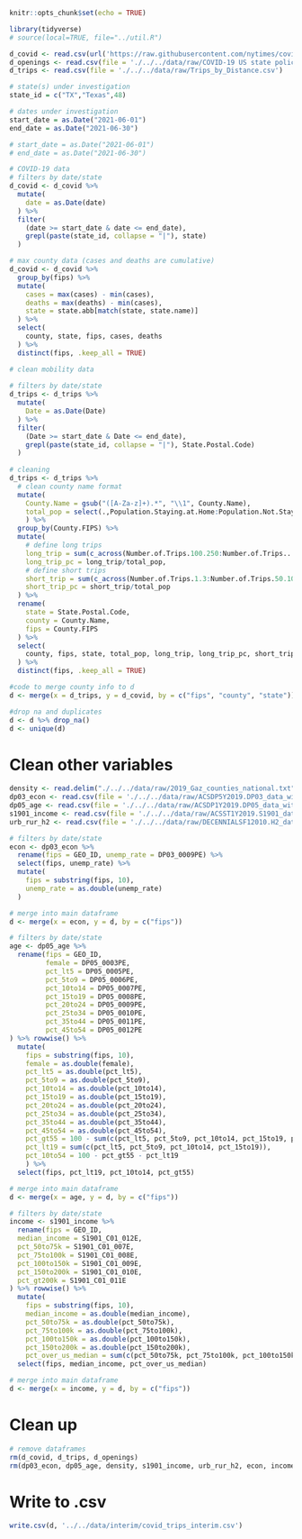 
```r
knitr::opts_chunk$set(echo = TRUE)
```

```r
library(tidyverse)
# source(local=TRUE, file="../util.R")
```

```r
d_covid <- read.csv(url('https://raw.githubusercontent.com/nytimes/covid-19-data/master/us-counties.csv'))
d_openings <- read.csv(file = './../../data/raw/COVID-19 US state policy database (CUSP) - Closures & Reopening.csv')
d_trips <- read.csv(file = './../../data/raw/Trips_by_Distance.csv')
```

```r
# state(s) under investigation
state_id = c("TX","Texas",48)

# dates under investigation
start_date = as.Date("2021-06-01")
end_date = as.Date("2021-06-30")

# start_date = as.Date("2021-06-01")
# end_date = as.Date("2021-06-30")
```


```r
# COVID-19 data
# filters by date/state
d_covid <- d_covid %>%
  mutate(
    date = as.Date(date)
  ) %>%
  filter(
    (date >= start_date & date <= end_date),
    grepl(paste(state_id, collapse = "|"), state)
  )

# max county data (cases and deaths are cumulative)
d_covid <- d_covid %>%
  group_by(fips) %>%
  mutate(
    cases = max(cases) - min(cases),
    deaths = max(deaths) - min(cases),
    state = state.abb[match(state, state.name)]
  ) %>%
  select(
    county, state, fips, cases, deaths
  ) %>%
  distinct(fips, .keep_all = TRUE)
```

```r
# clean mobility data
 
# filters by date/state
d_trips <- d_trips %>%
  mutate(
    Date = as.Date(Date)
  ) %>%
  filter(
    (Date >= start_date & Date <= end_date),
    grepl(paste(state_id, collapse = "|"), State.Postal.Code)
  )
  
# cleaning
d_trips <- d_trips %>%
  # clean county name format
  mutate(
    County.Name = gsub("([A-Za-z]+).*", "\\1", County.Name),
    total_pop = select(.,Population.Staying.at.Home:Population.Not.Staying.at.Home) %>% rowSums(na.rm = TRUE)
    ) %>%
  group_by(County.FIPS) %>%
  mutate(
    # define long trips
    long_trip = sum(c_across(Number.of.Trips.100.250:Number.of.Trips...500)),
    long_trip_pc = long_trip/total_pop,
    # define short trips
    short_trip = sum(c_across(Number.of.Trips.1.3:Number.of.Trips.50.100)),
    short_trip_pc = short_trip/total_pop
  ) %>%
  rename(
    state = State.Postal.Code,
    county = County.Name,
    fips = County.FIPS
  ) %>%
  select(
    county, fips, state, total_pop, long_trip, long_trip_pc, short_trip, short_trip_pc
  ) %>%
  distinct(fips, .keep_all = TRUE)
```

```r
#code to merge county info to d
d <- merge(x = d_trips, y = d_covid, by = c("fips", "county", "state"))

#drop na and duplicates
d <- d %>% drop_na()
d <- unique(d)
```


# Clean other variables
```r
density <- read.delim("./../../data/raw/2019_Gaz_counties_national.txt", header=TRUE, sep="\t")
dp03_econ <- read.csv(file = './../../data/raw/ACSDP5Y2019.DP03_data_with_overlays_2021-07-26T143523.csv')
dp05_age <- read.csv(file = './../../data/raw/ACSDP1Y2019.DP05_data_with_overlays_2021-07-21T215013.csv')
s1901_income <- read.csv(file = './../../data/raw/ACSST1Y2019.S1901_data_with_overlays_2021-07-21T222906.csv') 
urb_rur_h2 <- read.csv(file = './../../data/raw/DECENNIALSF12010.H2_data_with_overlays_2021-06-08T173848.csv') 

```


```r
# filters by date/state
econ <- dp03_econ %>%
  rename(fips = GEO_ID, unemp_rate = DP03_0009PE) %>%
  select(fips, unemp_rate) %>%
  mutate(
    fips = substring(fips, 10),
    unemp_rate = as.double(unemp_rate)
  )

# merge into main dataframe
d <- merge(x = econ, y = d, by = c("fips"))
```


```r
# filters by date/state
age <- dp05_age %>%
  rename(fips = GEO_ID,
         female = DP05_0003PE, 
         pct_lt5 = DP05_0005PE, 
         pct_5to9 = DP05_0006PE, 
         pct_10to14 = DP05_0007PE, 
         pct_15to19 = DP05_0008PE, 
         pct_20to24 = DP05_0009PE, 
         pct_25to34 = DP05_0010PE, 
         pct_35to44 = DP05_0011PE, 
         pct_45to54 = DP05_0012PE
) %>% rowwise() %>%
  mutate(
    fips = substring(fips, 10),
    female = as.double(female), 
    pct_lt5 = as.double(pct_lt5), 
    pct_5to9 = as.double(pct_5to9), 
    pct_10to14 = as.double(pct_10to14), 
    pct_15to19 = as.double(pct_15to19), 
    pct_20to24 = as.double(pct_20to24), 
    pct_25to34 = as.double(pct_25to34), 
    pct_35to44 = as.double(pct_35to44), 
    pct_45to54 = as.double(pct_45to54),
    pct_gt55 = 100 - sum(c(pct_lt5, pct_5to9, pct_10to14, pct_15to19, pct_20to24, pct_25to34, pct_35to44, pct_45to54)),
    pct_lt19 = sum(c(pct_lt5, pct_5to9, pct_10to14, pct_15to19)),
    pct_10to54 = 100 - pct_gt55 - pct_lt19
    ) %>%
  select(fips, pct_lt19, pct_10to14, pct_gt55)

# merge into main dataframe
d <- merge(x = age, y = d, by = c("fips"))
```

```r
# filters by date/state
income <- s1901_income %>%
  rename(fips = GEO_ID,
  median_income = S1901_C01_012E,  
  pct_50to75k = S1901_C01_007E, 
  pct_75to100k = S1901_C01_008E, 
  pct_100to150k = S1901_C01_009E, 
  pct_150to200k = S1901_C01_010E, 
  pct_gt200k = S1901_C01_011E
) %>% rowwise() %>%
  mutate(
    fips = substring(fips, 10),
    median_income = as.double(median_income), 
    pct_50to75k = as.double(pct_50to75k), 
    pct_75to100k = as.double(pct_75to100k), 
    pct_100to150k = as.double(pct_100to150k), 
    pct_150to200k = as.double(pct_150to200k), 
    pct_over_us_median = sum(c(pct_50to75k, pct_75to100k, pct_100to150k, pct_150to200k))) %>%
  select(fips, median_income, pct_over_us_median)

# merge into main dataframe
d <- merge(x = income, y = d, by = c("fips"))
```


# Clean up
```r
# remove dataframes
rm(d_covid, d_trips, d_openings)
rm(dp03_econ, dp05_age, density, s1901_income, urb_rur_h2, econ, income, age)

```

# Write to .csv
```r
write.csv(d, '../../data/interim/covid_trips_interim.csv')
```









